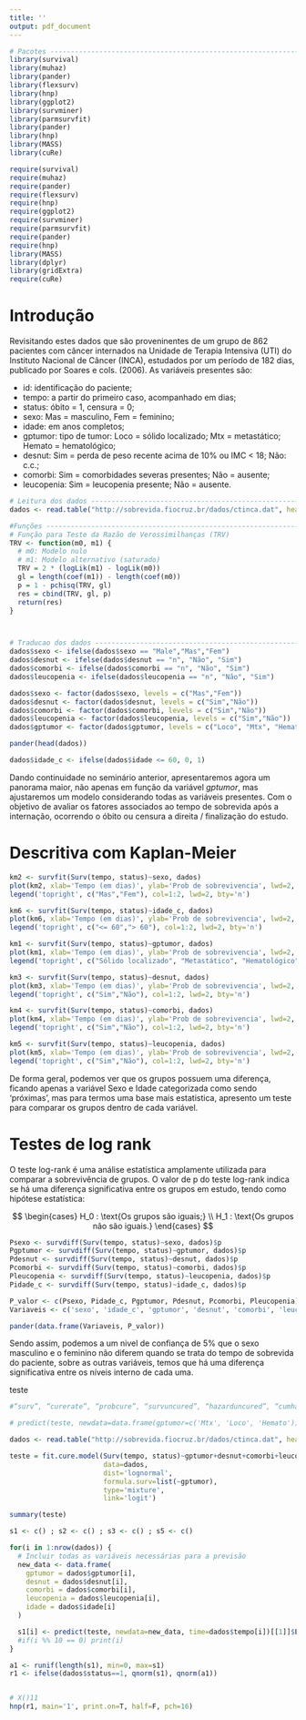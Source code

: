 ```yaml
---
title: ''
output: pdf_document
---
```


```r
# Pacotes -----------------------------------------------------------------
library(survival)
library(muhaz)
library(pander)
library(flexsurv)
library(hnp)
library(ggplot2)
library(survminer)
library(parmsurvfit)
library(pander)
library(hnp)
library(MASS)
library(cuRe)

require(survival)
require(muhaz)
require(pander)
require(flexsurv)
require(hnp)
require(ggplot2)
require(survminer)
require(parmsurvfit)
require(pander)
require(hnp)
library(MASS)
library(dplyr)
library(gridExtra)
require(cuRe)
```


\newpage

# Introdução

  Revisitando estes dados que são proveninentes de um grupo de 862 pacientes com câncer internados na Unidade de Terapia Intensiva (UTI) do Instituto Nacional de Câncer (INCA), estudados por um período de 182 dias, publicado por Soares e cols. (2006). As variáveis presentes são:

 - id: identificação do paciente;
 - tempo: a partir do primeiro caso, acompanhado em dias;
 - status: óbito = 1, censura = 0;
 - sexo: Mas = masculino, Fem = feminino;
 - idade: em anos completos;
 - gptumor: 	tipo de tumor: Loco = sólido localizado; Mtx = metastático; Hemato = hematológico;
 - desnut: Sim = perda de peso recente acima de 10% ou IMC < 18; Não: c.c.;
 - comorbi: Sim = comorbidades severas presentes; Não = ausente;
 - leucopenia: Sim = leucopenia presente; Não = ausente.


```r
# Leitura dos dados -------------------------------------------------------
dados <- read.table("http://sobrevida.fiocruz.br/dados/ctinca.dat", header = TRUE)

#Funções -----------------------------------------------------------------
# Função para Teste da Razão de Verossimilhanças (TRV)
TRV <- function(m0, m1) {
  # m0: Modelo nulo
  # m1: Modelo alternativo (saturado)
  TRV = 2 * (logLik(m1) - logLik(m0))
  gl = length(coef(m1)) - length(coef(m0))
  p = 1 - pchisq(TRV, gl)
  res = cbind(TRV, gl, p)
  return(res)
}



# Traducao dos dados ------------------------------------------------------
dados$sexo <- ifelse(dados$sexo == "Male","Mas","Fem")
dados$desnut <- ifelse(dados$desnut == "n", "Não", "Sim")
dados$comorbi <- ifelse(dados$comorbi == "n", "Não", "Sim")
dados$leucopenia <- ifelse(dados$leucopenia == "n", "Não", "Sim")

dados$sexo <- factor(dados$sexo, levels = c("Mas","Fem"))
dados$desnut <- factor(dados$desnut, levels = c("Sim","Não"))
dados$comorbi <- factor(dados$comorbi, levels = c("Sim","Não"))
dados$leucopenia <- factor(dados$leucopenia, levels = c("Sim","Não"))
dados$gptumor <- factor(dados$gptumor, levels = c("Loco", "Mtx", "Hemato"))

pander(head(dados))

dados$idade_c <- ifelse(dados$idade <= 60, 0, 1)
```

Dando continuidade no seminário anterior, apresentaremos agora um panorama maior, não apenas em função da variável $\textit{gptumor}$, mas ajustaremos um modelo considerando todas as variáveis presentes. Com o objetivo de avaliar os fatores associados ao tempo de sobrevida após a internação, ocorrendo o óbito ou censura a direita / finalização do estudo.

# Descritiva com Kaplan-Meier

```r
km2 <- survfit(Surv(tempo, status)~sexo, dados)
plot(km2, xlab='Tempo (em dias)', ylab='Prob de sobrevivencia', lwd=2, col=1:2, main='Sexo')
legend('topright', c("Mas","Fem"), col=1:2, lwd=2, bty='n')

km6 <- survfit(Surv(tempo, status)~idade_c, dados)
plot(km6, xlab='Tempo (em dias)', ylab='Prob de sobrevivencia', lwd=2, col=1:2, main='Idade Categorica')
legend('topright', c("<= 60","> 60"), col=1:2, lwd=2, bty='n')
```


```r
km1 <- survfit(Surv(tempo, status)~gptumor, dados)
plot(km1, xlab='Tempo (em dias)', ylab='Prob de sobrevivencia', lwd=2, col=1:3, main='Tumores')
legend('topright', c("Sólido localizado", "Metastático", "Hematológico"), col=1:3, lwd=2, bty='n')

km3 <- survfit(Surv(tempo, status)~desnut, dados)
plot(km3, xlab='Tempo (em dias)', ylab='Prob de sobrevivencia', lwd=2, col=1:2, main='Desnutrição')
legend('topright', c("Sim","Não"), col=1:2, lwd=2, bty='n')
```


```r
km4 <- survfit(Surv(tempo, status)~comorbi, dados)
plot(km4, xlab='Tempo (em dias)', ylab='Prob de sobrevivencia', lwd=2, col=1:2, main='Comorbidade')
legend('topright', c("Sim","Não"), col=1:2, lwd=2, bty='n')

km5 <- survfit(Surv(tempo, status)~leucopenia, dados)
plot(km5, xlab='Tempo (em dias)', ylab='Prob de sobrevivencia', lwd=2, col=1:2, main='Leucopenia')
legend('topright', c("Sim","Não"), col=1:2, lwd=2, bty='n')
```


\newpage

De forma geral, podemos ver que os grupos possuem uma diferença, ficando apenas a variável Sexo e Idade categorizada como sendo 'próximas', mas para termos uma base mais estatistica, apresento um teste para comparar os grupos dentro de cada variável.

# Testes de log rank

O teste log-rank é uma análise estatística amplamente utilizada para comparar a sobrevivência de grupos. O valor de p do teste log-rank indica se há uma diferença significativa entre os grupos em estudo, tendo como hipótese estatística:

$$
\begin{cases}
H_0 : \text{Os grupos são iguais;} \\
H_1 : \text{Os grupos não são iguais.}
\end{cases}
$$

```r
Psexo <- survdiff(Surv(tempo, status)~sexo, dados)$p
Pgptumor <- survdiff(Surv(tempo, status)~gptumor, dados)$p
Pdesnut <- survdiff(Surv(tempo, status)~desnut, dados)$p
Pcomorbi <- survdiff(Surv(tempo, status)~comorbi, dados)$p
Pleucopenia <- survdiff(Surv(tempo, status)~leucopenia, dados)$p
Pidade_c <- survdiff(Surv(tempo, status)~idade_c, dados)$p

P_valor <- c(Psexo, Pidade_c, Pgptumor, Pdesnut, Pcomorbi, Pleucopenia)
Variaveis <- c('sexo', 'idade_c', 'gptumor', 'desnut', 'comorbi', 'leucopenia')

pander(data.frame(Variaveis, P_valor))
```

Sendo assim, podemos a um nivel de confiança de $5\%$ que o sexo masculino e o feminino não diferem quando se trata do tempo de sobrevida do paciente, sobre as outras variáveis, temos que há uma diferença significativa entre os níveis interno de cada uma.


teste

```r

#“surv”, “curerate”, “probcure”, “survuncured”, “hazarduncured”, “cumhazuncured”, “densityuncured”, “failuncured”, “oddsuncured”, “loghazarduncured”, “hazard”, “density”, “fail”, “loghazard”, “odds”, “cumhaz”

# predict(teste, newdata=data.frame(gptumor=c('Mtx', 'Loco', 'Hemato')), type='curerate')

dados <- read.table("http://sobrevida.fiocruz.br/dados/ctinca.dat", header = TRUE)

teste = fit.cure.model(Surv(tempo, status)~gptumor+desnut+comorbi+leucopenia+idade,
                       data=dados,
                       dist='lognormal',
                       formula.surv=list(~gptumor),
                       type='mixture',
                       link='logit')

summary(teste)

s1 <- c() ; s2 <- c() ; s3 <- c() ; s5 <- c()

for(i in 1:nrow(dados)) {
  # Incluir todas as variáveis necessárias para a previsão
  new_data <- data.frame(
    gptumor = dados$gptumor[i],
    desnut = dados$desnut[i],
    comorbi = dados$comorbi[i],
    leucopenia = dados$leucopenia[i],
    idade = dados$idade[i]
  )

  s1[i] <- predict(teste, newdata=new_data, time=dados$tempo[i])[[1]]$Estimate
  #if(i %% 10 == 0) print(i)
}

a1 <- runif(length(s1), min=0, max=s1)
r1 <- ifelse(dados$status==1, qnorm(s1), qnorm(a1))


# X()11
hnp(r1, main='1', print.on=T, half=F, pch=16)

```
